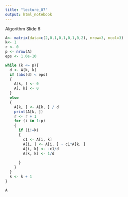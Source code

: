 ```yaml
---
title: "lecture_07"
output: html_notebook
---
```

 
Algorithm Slide 6
```r
A<- matrix(data=c(2,0,1,0,1,0,1,0,2), nrow=3, ncol=3)
k<- 1
r <- 0
p <- nrow(A)
eps <- 1.0e-10

while (k <= p){
  d <- A[k, k]
  if (abs(d) < eps)
  {
    A[k, ] <- 0
    A[, k] <- 0
  }
  else
  {
    A[k, ] <- A[k, ] / d
    print(A[k, ])
    r <- r + 1
    for (i in 1:p)
    {
      if (i!=k)
      {
        c1 <- A[i, k]
        A[i, ] <- A[i, ] - c1*A[k, ]
        A[i, k] <- -c1/d
        A[k, k] <- 1/d
        
      }
    }
  }
  k <- k + 1
}

A
```

